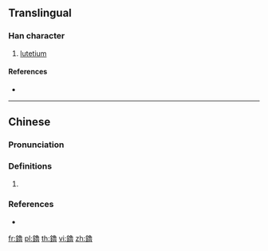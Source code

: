 {{character info/new}}
{{also|镥}}
==Translingual==

===Han character===
{{Han char|rn=167|rad=金|as=15|sn=23|four=|canj=CNWA}}

# [[lutetium]]

====References====
* {{Han ref|kx=1326.121|dkj=49833|hdz=64270.110|uh=9465|ud=37989}}

----

==Chinese==
{{zh-forms|s=镥}}

===Pronunciation===
{{zh-pron
|m=lǔ
|cat=
}}

===Definitions===
{{zh-hanzi}}

# {{rfdef|zh}}

===References===
* {{R:twedu|N00047}}

[[fr:鑥]]
[[pl:鑥]]
[[th:鑥]]
[[vi:鑥]]
[[zh:鑥]]